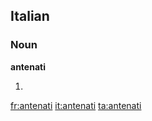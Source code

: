 ==Italian==

===Noun===
'''antenati''' {{m}}

# {{plural of|antenato|lang=it}}

[[fr:antenati]]
[[it:antenati]]
[[ta:antenati]]